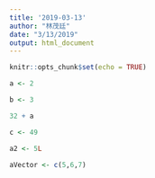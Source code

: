 ```yaml
---
title: '2019-03-13'
author: "林茂廷"
date: "3/13/2019"
output: html_document
---
```


```r
knitr::opts_chunk$set(echo = TRUE)
```
```r
a <- 2
```
```r
b <- 3
```
```r
32 + a
```

```r
c <- 49
```
```r
a2 <- 5L
```
```r
aVector <- c(5,6,7)
```


